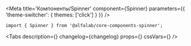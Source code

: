 


<Meta
    title='Компоненты/Spinner'
    component={Spinner}
    parameters={{ 'theme-switcher': { themes: ['click'] } }}
/>


<!-- Canvas -->

<Story name='Spinner'>
    <Spinner size={ select('size', ['s', 'm']) } visible={ boolean('visible', true) } className={ text('className') } dataTestId={ text('dataTestId') } />
</Story>


<!-- Docs -->

<ComponentHeader
    name='Spinner'
    version={version}
    package='@alfalab/core-components-spinner'
    stage={2}
/>

```tsx
import { Spinner } from '@alfalab/core-components-spinner';
```

<Tabs
  description={<Description />}
  changelog={changelog}
  props={<Props of={Spinner} />}
  cssVars={<CssVars css={styles} />}
/>

